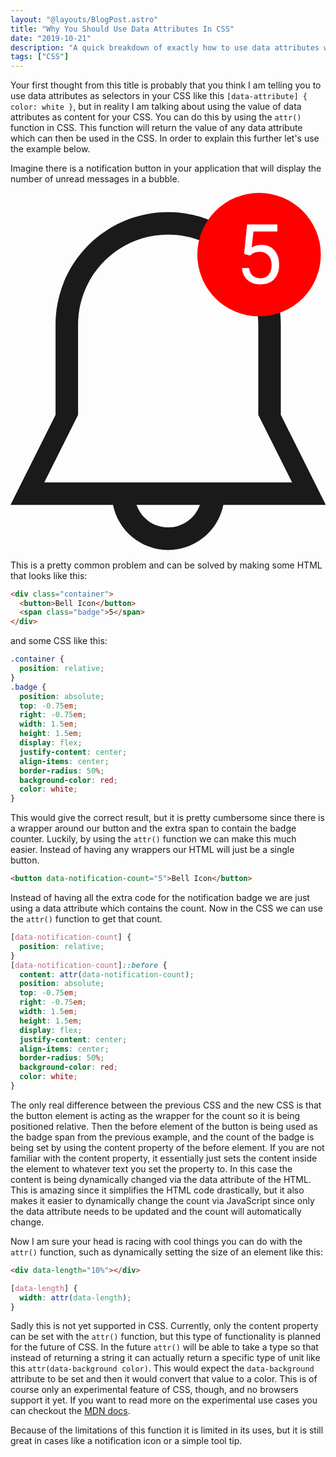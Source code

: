 ```yaml
---
layout: "@layouts/BlogPost.astro"
title: "Why You Should Use Data Attributes In CSS"
date: "2019-10-21"
description: "A quick breakdown of exactly how to use data attributes with CSS to create dynamic content."
tags: ["CSS"]
---
```


Your first thought from this title is probably that you think I am telling you to use data attributes as selectors in your CSS like this `[data-attribute] { color: white }`, but in reality I am talking about using the value of data attributes as content for your CSS. You can do this by using the `attr()` function in CSS. This function will return the value of any data attribute which can then be used in the CSS. In order to explain this further let's use the example below.

Imagine there is a notification button in your application that will display the number of unread messages in a bubble.

<svg width="125" height="142" viewBox="0 0 125 142" fill="none" xmlns="http://www.w3.org/2000/svg" style="width: 100%;">
  <g clip-path="url(#clip0)">
    <path d="M107.266 88.0822V52.3271C107.266 27.6424 87.256 7.63306 62.5715 7.63306C37.887 7.63306 17.8777 27.6424 17.8777 52.3271V88.0822L0 123.837H40.676C42.7453 134.036 51.7601 141.715 62.5715 141.715C73.3829 141.715 82.3977 134.036 84.467 123.837H125.143L107.266 88.0822ZM62.5715 132.776C56.7434 132.776 51.8317 129.035 49.9856 123.837H75.1617C73.3115 129.035 68.3996 132.776 62.5715 132.776ZM13.4083 114.898L26.8164 88.0822V52.3271C26.8164 32.5813 42.8257 16.572 62.5715 16.572C82.3171 16.572 98.3266 32.5813 98.3266 52.3271V88.0822L111.735 114.899H13.4083V114.898Z" fill="currentColor"/>
  <circle cx="98.643" cy="24.5" r="24.5" fill="#FF0000"/>
  <path d="M92.6972 24.2373L93.8896 12.5391H105.91V15.2944H96.4194L95.7104 21.6914C96.8598 21.0146 98.165 20.6763 99.6259 20.6763C101.764 20.6763 103.461 21.3853 104.718 22.8032C105.975 24.2104 106.603 26.1172 106.603 28.5234C106.603 30.9404 105.948 32.8472 104.637 34.2437C103.337 35.6294 101.517 36.3223 99.1747 36.3223C97.1015 36.3223 95.4096 35.7476 94.0991 34.5981C92.7885 33.4487 92.0419 31.8589 91.8593 29.8286H94.6791C94.8618 31.1714 95.3398 32.1865 96.1132 32.874C96.8867 33.5508 97.9072 33.8892 99.1747 33.8892C100.56 33.8892 101.645 33.4165 102.43 32.4712C103.225 31.5259 103.622 30.2207 103.622 28.5557C103.622 26.9873 103.192 25.7305 102.333 24.7852C101.484 23.8291 100.351 23.3511 98.933 23.3511C97.6332 23.3511 96.6127 23.6357 95.8715 24.2051L95.082 24.8496L92.6972 24.2373Z" fill="white"/>
  </g>
  <defs>
    <clipPath id="clip0">
      <rect width="125" height="142" fill="white"/>
    </clipPath>
  </defs>
</svg>

This is a pretty common problem and can be solved by making some HTML that looks like this:

```html
<div class="container">
  <button>Bell Icon</button>
  <span class="badge">5</span>
</div>
```

and some CSS like this:

```css
.container {
  position: relative;
}
.badge {
  position: absolute;
  top: -0.75em;
  right: -0.75em;
  width: 1.5em;
  height: 1.5em;
  display: flex;
  justify-content: center;
  align-items: center;
  border-radius: 50%;
  background-color: red;
  color: white;
}
```

This would give the correct result, but it is pretty cumbersome since there is a wrapper around our button and the extra span to contain the badge counter. Luckily, by using the `attr()` function we can make this much easier. Instead of having any wrappers our HTML will just be a single button.

```html
<button data-notification-count="5">Bell Icon</button>
```

Instead of having all the extra code for the notification badge we are just using a data attribute which contains the count. Now in the CSS we can use the `attr()` function to get that count.

```css
[data-notification-count] {
  position: relative;
}
[data-notification-count]::before {
  content: attr(data-notification-count);
  position: absolute;
  top: -0.75em;
  right: -0.75em;
  width: 1.5em;
  height: 1.5em;
  display: flex;
  justify-content: center;
  align-items: center;
  border-radius: 50%;
  background-color: red;
  color: white;
}
```

The only real difference between the previous CSS and the new CSS is that the button element is acting as the wrapper for the count so it is being positioned relative. Then the before element of the button is being used as the badge span from the previous example, and the count of the badge is being set by using the content property of the before element. If you are not familiar with the content property, it essentially just sets the content inside the element to whatever text you set the property to. In this case the content is being dynamically changed via the data attribute of the HTML. This is amazing since it simplifies the HTML code drastically, but it also makes it easier to dynamically change the count via JavaScript since only the data attribute needs to be updated and the count will automatically change.

Now I am sure your head is racing with cool things you can do with the `attr()` function, such as dynamically setting the size of an element like this:

```html
<div data-length="10%"></div>
```

```css
[data-length] {
  width: attr(data-length);
}
```

Sadly this is not yet supported in CSS. Currently, only the content property can be set with the `attr()` function, but this type of functionality is planned for the future of CSS. In the future `attr()` will be able to take a type so that instead of returning a string it can actually return a specific type of unit like this `attr(data-background color)`. This would expect the `data-background` attribute to be set and then it would convert that value to a color. This is of course only an experimental feature of CSS, though, and no browsers support it yet. If you want to read more on the experimental use cases you can checkout the [MDN docs](https://developer.mozilla.org/en-US/docs/Web/CSS/attr).

Because of the limitations of this function it is limited in its uses, but it is still great in cases like a notification icon or a simple tool tip.
